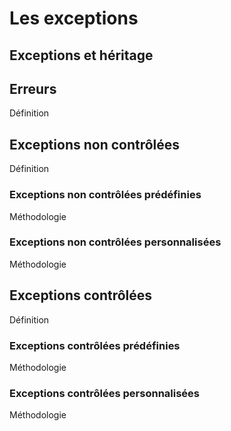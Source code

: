 # Les exceptions

## Exceptions et héritage

## Erreurs

Définition

## Exceptions non contrôlées

Définition

### Exceptions non contrôlées prédéfinies

Méthodologie

### Exceptions non contrôlées personnalisées

Méthodologie

## Exceptions contrôlées

Définition

### Exceptions contrôlées prédéfinies

Méthodologie

### Exceptions contrôlées personnalisées

Méthodologie